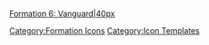 [[file:Vanguard.png|Formation 6: Vanguard|40px]]<noinclude>[[Category:Formation Icons]] [[Category:Icon Templates]]</noinclude>